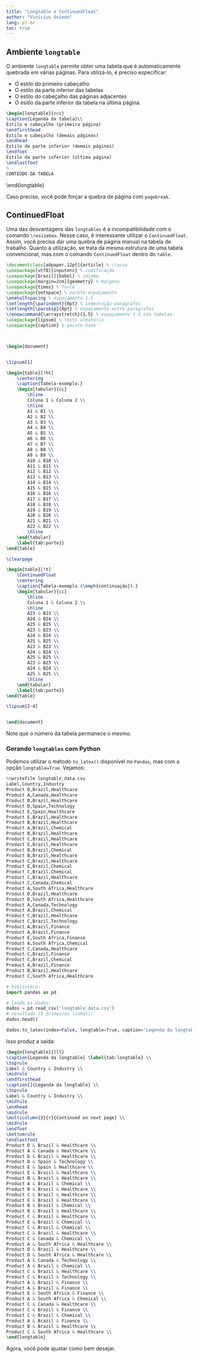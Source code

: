 ```yaml
---
title: "Longtable e ContinuedFloat"
author: "Vinícius Oviedo"
lang: pt-br
toc: true
---
```


## Ambiente `longtable`

O ambiente `longtable` permite obter uma tabela que é automaticamente quebrada em várias páginas. Para utilizá-lo,
é preciso especificar:

- O estilo do primeiro cabeçalho
- O estilo da parte inferior das tabelas
- O estilo do cabeçalho das páginas adjacentes
- O esitlo da parte inferior da tabela na última página.

```LaTeX
\begin{longtable}{ccc}
\caption{Legenda da tabela}\\
Estilo e cabeçalho (primeira página)
\endfirsthead
Estilo e cabeçalho (demais páginas)
\endhead
Estilo da parte inferior (demais páginas)
\endfoot
Estilo da parte inferior (última página)
\endlastfoot
%
CONTEÚDO DA TABELA
```
\end{longtable}

::: {.callout-note title="Dica"}
Caso precise, você pode forçar a quebra de página com `pagebreak`.
:::


## ContinuedFloat

Uma das desvantagens das `longtables` é a incompatibilidade com o comando `\resizebox`. Nesse caso,
é interessante utilizar o `ContinuedFloat`. Assim, você precisa dar uma quebra de página manual 
na tabela de trabalho. Quanto à utilização, se trata da mesma estrutura de uma tabela
convencional, mas com o comando `ContinuedFloat` dentro do `table`.


```LaTeX
\documentclass[a4paper,12pt]{article} % classe
\usepackage[utf8]{inputenc} % codificação
\usepackage[brazil]{babel} % idioma
\usepackage[margin=2cm]{geometry} % margens
\usepackage{times} % fonte
\usepackage{setspace} % pacote espaçamento
\onehalfspacing % espaçamento 1.5
\setlength{\parindent}{0pt} % indentação parágrafos
\setlength{\parskip}{8pt} % espaçamento entre parágrafos 
\renewcommand{\arraystretch}{1.5} % espaçamento 1.5 nas tabelas
\usepackage{lipsum} % texto aleatório
\usepackage{caption} % pacote base



\begin{document}


\lipsum[1]

\begin{table}[!ht]
    \centering
    \caption{Tabela-exemplo.}
    \begin{tabular}{cc}
        \hline
        Coluna 1 & Coluna 2 \\
        \hline
        A1 & B1 \\
        A2 & B2 \\
        A3 & B3 \\
        A4 & B4 \\
        A5 & B5 \\
        A6 & B6 \\
        A7 & B7 \\
        A8 & B8 \\
        A9 & B9 \\
        A10 & B10 \\
        A11 & B11 \\
        A12 & B12 \\
        A13 & B13 \\
        A14 & B14 \\
        A15 & B15 \\
        A16 & B16 \\
        A17 & B17 \\
        A18 & B18 \\
        A19 & B19 \\
        A20 & B20 \\
        A21 & B21 \\
        A22 & B22 \\
        \hline
    \end{tabular}
    \label{tab:parte1}
\end{table}

\clearpage

\begin{table}[!t]
    \ContinuedFloat
    \centering
    \caption{Tabela-exemplo (\emph{continuação}).}
    \begin{tabular}{cc}
        \hline
        Coluna 1 & Coluna 2 \\
        \hline
        A23 & B23 \\
        A24 & B24 \\
        A25 & B25 \\    
        A23 & B23 \\
        A24 & B24 \\
        A25 & B25 \\    
        A23 & B23 \\
        A24 & B24 \\
        A25 & B25 \\            
        A23 & B23 \\
        A24 & B24 \\
        A25 & B25 \\
        \hline
    \end{tabular}
    \label{tab:parte2}
\end{table}

\lipsum[2-4]


\end{document}
```

Note que o número da tabela permanece o mesmo.


### Gerando `longtables` com Python

Podemos utilizar o método `to_latex()` disponível no `Pandas`, mas com a opção `longtable=True`.
Vejamos:

```python
%%writefile longtable_data.csv
Label,Country,Industry
Product D,Brazil,Healthcare
Product A,Canada,Healthcare
Product D,Brazil,Healthcare
Product D,Spain,Technology
Product E,Spain,Healthcare
Product E,Brazil,Healthcare
Product B,Brazil,Healthcare
Product A,Brazil,Chemical
Product B,Brazil,Healthcare
Product C,Brazil,Healthcare
Product E,Brazil,Healthcare
Product B,Brazil,Chemical
Product B,Brazil,Healthcare
Product C,Brazil,Healthcare
Product E,Brazil,Chemical
Product C,Brazil,Chemical
Product C,Brazil,Healthcare
Product C,Canada,Chemical
Product A,South Africa,Healthcare
Product D,Brazil,Healthcare
Product D,South Africa,Healthcare
Product A,Canada,Technology
Product A,Brazil,Chemical
Product C,Brazil,Healthcare
Product C,Brazil,Technology
Product A,Brazil,Finance
Product A,Brazil,Finance
Product E,South Africa,Finance
Product A,South Africa,Chemical
Product C,Canada,Healthcare
Product C,Brazil,Finance
Product C,Brazil,Chemical
Product A,Brazil,Finance
Product B,Brazil,Healthcare
Product C,South Africa,Healthcare
```

```python
# biblioteca:
import pandas as pd

# lendo os dados:
dados = pd.read_csv('longtable_data.csv')
# resultado (5 primeiras linhas):
dados.head()
```

```python
dados.to_latex(index=False, longtable=True, caption='Legenda da longtable', label='tab:longtable')
```

Isso produz a saída:

```LaTeX
\begin{longtable}{lll}
\caption{Legenda da longtable} \label{tab:longtable} \\
\toprule
Label & Country & Industry \\
\midrule
\endfirsthead
\caption[]{Legenda da longtable} \\
\toprule
Label & Country & Industry \\
\midrule
\endhead
\midrule
\multicolumn{3}{r}{Continued on next page} \\
\midrule
\endfoot
\bottomrule
\endlastfoot
Product D & Brazil & Healthcare \\
Product A & Canada & Healthcare \\
Product D & Brazil & Healthcare \\
Product D & Spain & Technology \\
Product E & Spain & Healthcare \\
Product E & Brazil & Healthcare \\
Product B & Brazil & Healthcare \\
Product A & Brazil & Chemical \\
Product B & Brazil & Healthcare \\
Product C & Brazil & Healthcare \\
Product E & Brazil & Healthcare \\
Product B & Brazil & Chemical \\
Product B & Brazil & Healthcare \\
Product C & Brazil & Healthcare \\
Product E & Brazil & Chemical \\
Product C & Brazil & Chemical \\
Product C & Brazil & Healthcare \\
Product C & Canada & Chemical \\
Product A & South Africa & Healthcare \\
Product D & Brazil & Healthcare \\
Product D & South Africa & Healthcare \\
Product A & Canada & Technology \\
Product A & Brazil & Chemical \\
Product C & Brazil & Healthcare \\
Product C & Brazil & Technology \\
Product A & Brazil & Finance \\
Product A & Brazil & Finance \\
Product E & South Africa & Finance \\
Product A & South Africa & Chemical \\
Product C & Canada & Healthcare \\
Product C & Brazil & Finance \\
Product C & Brazil & Chemical \\
Product A & Brazil & Finance \\
Product B & Brazil & Healthcare \\
Product C & South Africa & Healthcare \\
\end{longtable}
```

Agora, você pode ajustar como bem desejar.